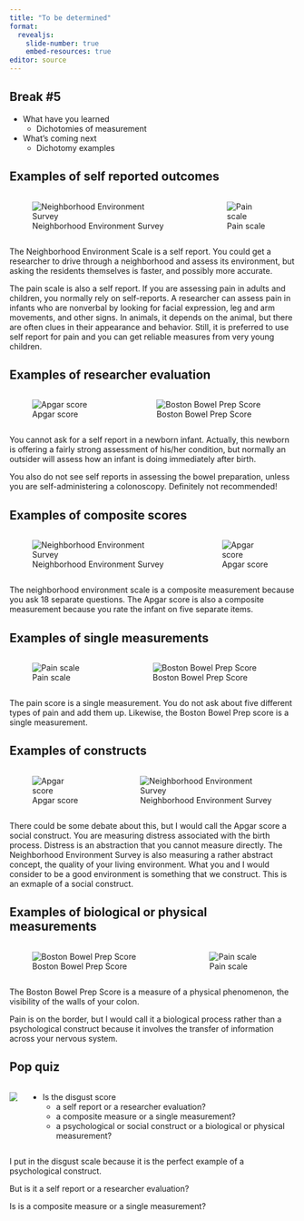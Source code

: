 ```yaml
---
title: "To be determined"
format: 
  revealjs:
    slide-number: true
    embed-resources: true
editor: source
---
```


## Break #5

-   What have you learned
    -   Dichotomies of measurement
-   What's coming next
    -   Dichotomy examples

## Examples of self reported outcomes

:::::: {.columns}
::: {.column}
![Neighborhood Environment Survey](../images/nes-image.jpg)
:::

::: {.column}
![Pain scale](../images/pain-image.jpg)
:::
::::::

::: notes

The Neighborhood Environment Scale is a self report. You could get a researcher to drive through a neighborhood and assess its environment, but asking the residents themselves is faster, and possibly more accurate.

The pain scale is also a self report. If you are assessing pain in adults and children, you normally rely on self-reports. A researcher can assess pain in infants who are nonverbal by looking for facial expression, leg and arm movements, and other signs. In animals, it depends on the animal, but there are often clues in their appearance and behavior. Still, it is preferred to use self report for pain and you can get reliable measures from very young children.

:::

## Examples of researcher evaluation

:::::: {.columns}
::: {.column}
![Apgar score](../images/apgar-image.jpg)
:::

::: {.column}
![Boston Bowel Prep Score](../images/bbps-image.jpg)
:::
::::::

::: notes

You cannot ask for a self report in a newborn infant. Actually, this newborn is offering a fairly strong assessment of his/her condition, but normally an outsider will assess how an infant is doing immediately after birth.

You also do not see self reports in assessing the bowel preparation, unless you are self-administering a colonoscopy. Definitely not recommended!

:::

## Examples of composite scores

:::::: {.columns}
::: {.column}
![Neighborhood Environment Survey](../images/nes-image.jpg)
:::

::: {.column}
![Apgar score](../images/apgar-image.jpg)
:::
::::::

::: notes

The neighborhood environment scale is a composite measurement because you ask 18 separate questions. The Apgar score is also a composite measurement because you rate the infant on five separate items.

:::

## Examples of single measurements

:::::: {.columns}
::: {.column}
![Pain scale](../images/pain-image.jpg)
:::

::: {.column}
![Boston Bowel Prep Score](../images/bbps-image.jpg)
:::
::::::

::: notes

The pain score is a single measurement. You do not ask about five different types of pain and add them up. Likewise, the Boston Bowel Prep score is a single measurement.

:::

## Examples of constructs

:::::: {.columns}
::: {.column}
![Apgar score](../images/apgar-image.jpg)
:::

::: {.column}
![Neighborhood Environment Survey](../images/nes-image.jpg)
:::
::::::

::: notes

There could be some debate about this, but I would call the Apgar score a social construct. You are measuring distress associated with the birth process. Distress is an abstraction that you cannot measure directly. The Neighborhood Environment Survey is also measuring a rather abstract concept, the quality of your living environment. What you and I would consider to be a good environment is something that we construct. This is an exmaple of a social construct.

:::

## Examples of biological or physical measurements

:::::: {.columns}
::: {.column}
![Boston Bowel Prep Score](../images/bbps-image.jpg)
:::

::: {.column}
![Pain scale](../images/pain-image.jpg)
:::
::::::

::: notes

The Boston Bowel Prep Score is a measure of a physical phenomenon, the visibility of the walls of your colon.

Pain is on the border, but I would call it a biological process rather than a psychological construct because it involves the transfer of information across your nervous system.

:::

## Pop quiz

:::::: {.columns}
::: {.column}
![](../images/disgust-image.jpg)
:::

::: {.column}
-   Is the disgust score 
    -   a self report or a researcher evaluation?
    -   a composite measure or a single measurement?
    -   a psychological or social construct or a biological or physical measurement?
:::
::::::

::: notes

I put in the disgust scale because it is the perfect example of a psychological construct. 

But is it a self report or a researcher evaluation?

Is is a composite measure or a single measurement?

:::

